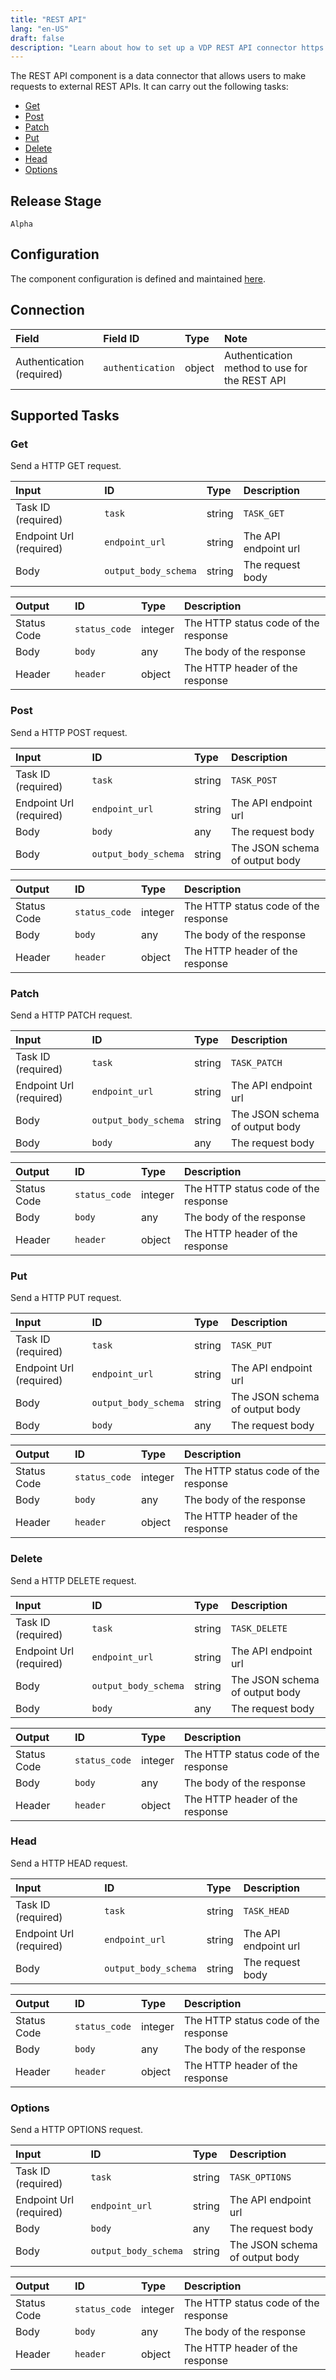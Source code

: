 ```yaml
---
title: "REST API"
lang: "en-US"
draft: false
description: "Learn about how to set up a VDP REST API connector https://github.com/instill-ai/instill-core"
---
```


The REST API component is a data connector that allows users to make requests to external REST APIs.
It can carry out the following tasks:

- [Get](#get)
- [Post](#post)
- [Patch](#patch)
- [Put](#put)
- [Delete](#delete)
- [Head](#head)
- [Options](#options)

## Release Stage

`Alpha`

## Configuration

The component configuration is defined and maintained [here](https://github.com/instill-ai/component/blob/main/pkg/connector/restapi/v0/config/definition.json).

## Connection

| Field | Field ID | Type | Note |
| :--- | :--- | :--- | :--- |
| Authentication (required) | `authentication` | object | Authentication method to use for the REST API |


## Supported Tasks

### Get

Send a HTTP GET request.

| Input | ID | Type | Description |
| :--- | :--- | :--- | :--- |
| Task ID (required) | `task` | string | `TASK_GET` |
| Endpoint Url (required) | `endpoint_url` | string | The API endpoint url |
| Body | `output_body_schema` | string | The request body |

| Output | ID | Type | Description |
| :--- | :--- | :--- | :--- |
| Status Code | `status_code` | integer | The HTTP status code of the response |
| Body | `body` | any | The body of the response |
| Header | `header` | object | The HTTP header of the response |

### Post

Send a HTTP POST request.

| Input | ID | Type | Description |
| :--- | :--- | :--- | :--- |
| Task ID (required) | `task` | string | `TASK_POST` |
| Endpoint Url (required) | `endpoint_url` | string | The API endpoint url |
| Body | `body` | any | The request body |
| Body | `output_body_schema` | string | The JSON schema of output body |

| Output | ID | Type | Description |
| :--- | :--- | :--- | :--- |
| Status Code | `status_code` | integer | The HTTP status code of the response |
| Body | `body` | any | The body of the response |
| Header | `header` | object | The HTTP header of the response |

### Patch

Send a HTTP PATCH request.

| Input | ID | Type | Description |
| :--- | :--- | :--- | :--- |
| Task ID (required) | `task` | string | `TASK_PATCH` |
| Endpoint Url (required) | `endpoint_url` | string | The API endpoint url |
| Body | `output_body_schema` | string | The JSON schema of output body |
| Body | `body` | any | The request body |

| Output | ID | Type | Description |
| :--- | :--- | :--- | :--- |
| Status Code | `status_code` | integer | The HTTP status code of the response |
| Body | `body` | any | The body of the response |
| Header | `header` | object | The HTTP header of the response |

### Put

Send a HTTP PUT request.

| Input | ID | Type | Description |
| :--- | :--- | :--- | :--- |
| Task ID (required) | `task` | string | `TASK_PUT` |
| Endpoint Url (required) | `endpoint_url` | string | The API endpoint url |
| Body | `output_body_schema` | string | The JSON schema of output body |
| Body | `body` | any | The request body |

| Output | ID | Type | Description |
| :--- | :--- | :--- | :--- |
| Status Code | `status_code` | integer | The HTTP status code of the response |
| Body | `body` | any | The body of the response |
| Header | `header` | object | The HTTP header of the response |

### Delete

Send a HTTP DELETE request.

| Input | ID | Type | Description |
| :--- | :--- | :--- | :--- |
| Task ID (required) | `task` | string | `TASK_DELETE` |
| Endpoint Url (required) | `endpoint_url` | string | The API endpoint url |
| Body | `output_body_schema` | string | The JSON schema of output body |
| Body | `body` | any | The request body |

| Output | ID | Type | Description |
| :--- | :--- | :--- | :--- |
| Status Code | `status_code` | integer | The HTTP status code of the response |
| Body | `body` | any | The body of the response |
| Header | `header` | object | The HTTP header of the response |

### Head

Send a HTTP HEAD request.

| Input | ID | Type | Description |
| :--- | :--- | :--- | :--- |
| Task ID (required) | `task` | string | `TASK_HEAD` |
| Endpoint Url (required) | `endpoint_url` | string | The API endpoint url |
| Body | `output_body_schema` | string | The request body |

| Output | ID | Type | Description |
| :--- | :--- | :--- | :--- |
| Status Code | `status_code` | integer | The HTTP status code of the response |
| Body | `body` | any | The body of the response |
| Header | `header` | object | The HTTP header of the response |

### Options

Send a HTTP OPTIONS request.

| Input | ID | Type | Description |
| :--- | :--- | :--- | :--- |
| Task ID (required) | `task` | string | `TASK_OPTIONS` |
| Endpoint Url (required) | `endpoint_url` | string | The API endpoint url |
| Body | `body` | any | The request body |
| Body | `output_body_schema` | string | The JSON schema of output body |

| Output | ID | Type | Description |
| :--- | :--- | :--- | :--- |
| Status Code | `status_code` | integer | The HTTP status code of the response |
| Body | `body` | any | The body of the response |
| Header | `header` | object | The HTTP header of the response |
